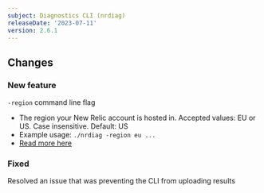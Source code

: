 ```yaml
---
subject: Diagnostics CLI (nrdiag)
releaseDate: '2023-07-11'
version: 2.6.1
---
```


## Changes
### New feature
`-region` command line flag
  * The region your New Relic account is hosted in. Accepted values: EU or US. Case insensitive. Default: US
  * Example usage: `./nrdiag -region eu ...`
  * [Read more here](/docs/new-relic-solutions/solve-common-issues/diagnostics-cli-nrdiag/run-diagnostics-cli-nrdiag/#region)

### Fixed
Resolved an issue that was preventing the CLI from uploading results
